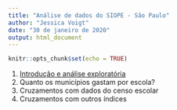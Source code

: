 ```yaml
---
title: "Análise de dados do SIOPE - São Paulo"
author: "Jessica Voigt"
date: "30 de janeiro de 2020"
output: html_document
---
```


```r
knitr::opts_chunk$set(echo = TRUE)
```

1. [Introdução e análise exploratória](https://voigtjessica.github.io/analise_gastos_siope/rem_prof_sp)
2. Quanto os municípios gastam por escola?
3. Cruzamentos com dados do censo escolar
4. Cruzamentos com outros índices